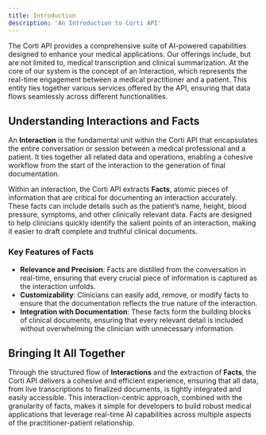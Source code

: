 ```yaml
---
title: Introduction
description: 'An Introduction to Corti API'
---
```


The Corti API provides a comprehensive suite of AI-powered capabilities designed to enhance your medical applications. Our offerings include, but are not limited to, medical transcription and clinical summarization. At the core of our system is the concept of an Interaction, which represents the real-time engagement between a medical practitioner and a patient. This entity ties together various services offered by the API, ensuring that data flows seamlessly across different functionalities.

## Understanding Interactions and Facts

An **Interaction** is the fundamental unit within the Corti API that encapsulates the entire conversation or session between a medical professional and a patient. It ties together all related data and operations, enabling a cohesive workflow from the start of the interaction to the generation of final documentation.

Within an interaction, the Corti API extracts **Facts**, atomic pieces of information that are critical for documenting an interaction accurately. These facts can include details such as the patient’s name, height, blood pressure, symptoms, and other clinically relevant data. Facts are designed to help clinicians quickly identify the salient points of an interaction, making it easier to draft complete and truthful clinical documents.

### Key Features of Facts

- **Relevance and Precision**: Facts are distilled from the conversation in real-time, ensuring that every crucial piece of information is captured as the interaction unfolds.
- **Customizability**: Clinicians can easily add, remove, or modify facts to ensure that the documentation reflects the true nature of the interaction.
- **Integration with Documentation**: These facts form the building blocks of clinical documents, ensuring that every relevant detail is included without overwhelming the clinician with unnecessary information.

## Bringing It All Together

Through the structured flow of **Interactions** and the extraction of **Facts**, the Corti API delivers a cohesive and efficient experience, ensuring that all data, from live transcriptions to finalized documents, is tightly integrated and easily accessible. This interaction-centric approach, combined with the granularity of facts, makes it simple for developers to build robust medical applications that leverage real-time AI capabilities across multiple aspects of the practitioner-patient relationship.
